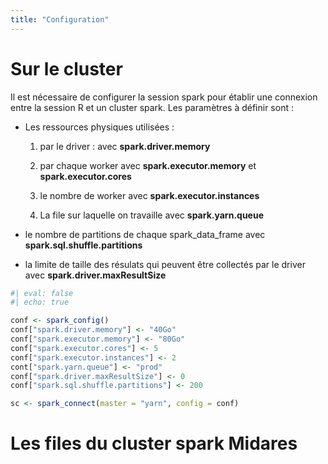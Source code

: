 ```yaml
---
title: "Configuration"
---
```


# Sur le cluster

Il est nécessaire de configurer la session spark pour établir une connexion entre la session R et un cluster spark. Les paramètres à définir sont :

-   Les ressources physiques utilisées :

    1.  par le driver : avec **spark.driver.memory**

    2.  par chaque worker avec **spark.executor.memory** et **spark.executor.cores**

    3.  le nombre de worker avec **spark.executor.instances**

    4.  La file sur laquelle on travaille avec **spark.yarn.queue**

-   le nombre de partitions de chaque spark_data_frame avec **spark.sql.shuffle.partitions**

-   la limite de taille des résulats qui peuvent être collectés par le driver avec **spark.driver.maxResultSize**

```r
#| eval: false
#| echo: true

conf <- spark_config()
conf["spark.driver.memory"] <- "40Go"
conf["spark.executor.memory"] <- "80Go"
conf["spark.executor.cores"] <- 5
conf["spark.executor.instances"] <- 2
cont["spark.yarn.queue"] <- "prod"
conf["spark.driver.maxResultSize"] <- 0
conf["spark.sql.shuffle.partitions"] <- 200

sc <- spark_connect(master = "yarn", config = conf)
```

# Les files du cluster spark Midares

# 
